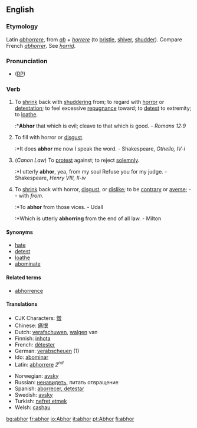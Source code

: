 ==English==
===Etymology===
Latin ''[[abhorrere]]'', from ''[[ab#Latin|ab]]'' + ''[[horrere]]'' (to [[bristle]], [[shiver]], [[shudder]]). Compare French ''[[abhorrer]]''. See ''[[horrid]]''.

===Pronunciation===
* ([[RP]]) {{IPA|/əbˈhɔː/}}

===Verb===
{{en-verb|abhor|abhors|abhorred|abhorring}}

# {{transitive}} To [[shrink]] back with [[shudder]]ing from; to regard with [[horror]] or [[detestation]]; to feel excessive [[repugnance]] toward; to [[detest]] to extremity; to [[loathe]].
#:*'''Abhor''' that which is evil; cleave to that which is good. - ''Romans 12:9''
# {{transitive}} {{obsolete}} To fill with horror or [[disgust]].
#:*It does '''abhor''' me now I speak the word. - Shakespeare, ''Othello, IV-i''
# {{transitive}} (''Canon Law'') {{obsolete}} To [[protest]] against; to reject [[solemnly]].
#:*I utterly '''abhor''', yea, from my soul Refuse you for my judge. - Shakespeare, ''Henry VIII, II-iv''
# {{intransitive}} {{obsolete}} To [[shrink]] back with horror, [[disgust]], or [[dislike]]; to be [[contrary]] or [[averse]]; -- with ''from''. 
#:*To '''abhor''' from those vices. - Udall
#:*Which is utterly '''abhorring''' from the end of all law. - Milton

====Synonyms====
* [[hate]]
* [[detest]]
* [[loathe]]
* [[abominate]]

====Related terms====
* [[abhorrence]]

====Translations====
{{top}}
*CJK Characters: [[憎]]
*Chinese: [[痛恨]]
*Dutch: [[verafschuwen]], [[walgen]] van
*Finnish: [[inhota]]
*French: [[détester]]
*German: [[verabscheuen]] (1)
*Ido: [[abominar]]
*Latin: [[abhorrere]] ''2<sup>nd</sup>''
{{mid}}
*Norwegian: [[avsky]]
*Russian: [[ненавидеть]], питать отвращение 
*Spanish: [[aborrecer, detestar]]
*Swedish: [[avsky]]
*Turkish: [[nefret etmek]]
*Welsh: [[сashau]]
{{bottom}}

[[bg:abhor]]
[[fr:abhor]]
[[io:Abhor]]
[[it:abhor]]
[[pt:Abhor]]
[[fi:abhor]]